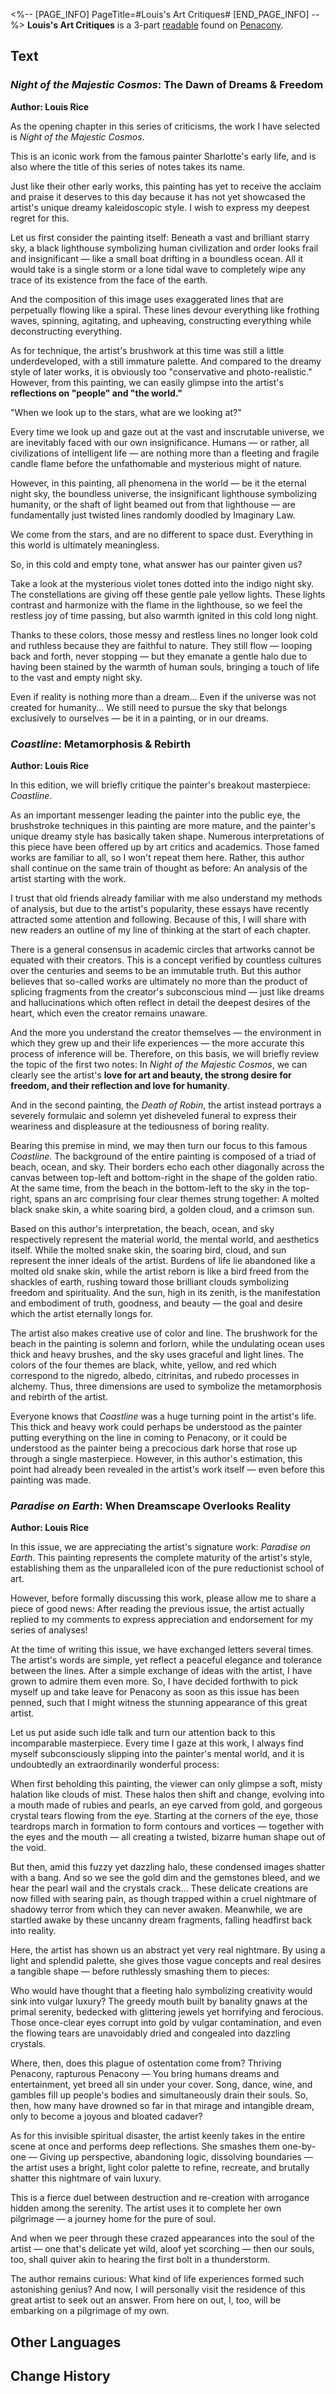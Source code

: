 <%-- [PAGE_INFO]
PageTitle=#Louis's Art Critiques#
[END_PAGE_INFO] --%>
{{Readable Infobox
|id           = 292
|partIds      = 190545;190546;190547
|title        = 
|image        = Item Penacony Readable 2.png
|world        = Penacony
|parts        = 3
|author       = <!--to be added-->
|description  = A series of journals written by Louis that are art critiques of the artist Sharlotte's works.
|part1        = ''Night of the Majestic Cosmos'': The Dawn of Dreams & Freedom
|source1      = {{cx|Source missing}}
|part2        = ''Coastline'': Metamorphosis & Rebirth
|source2      = {{cx|Source missing}}
|part3        = ''Paradise on Earth'': When Dreamscape Overlooks Reality
|source3      = {{cx|Source missing}}
|characters   = 
|factions     = Penacony
}}
'''Louis's Art Critiques''' is a 3-part [[readable]] found on [[Penacony]].
<!--
==Location==
{{Map Embed|<map name>|<marker id>}}
-->
==Text==
===''Night of the Majestic Cosmos'': The Dawn of Dreams & Freedom===
{{Size|36|01. ''Night of the Majestic Cosmos'': The Dawn of Dreams & Freedom}}

'''Author: Louis Rice'''

As the opening chapter in this series of criticisms, the work I have selected is ''Night of the Majestic Cosmos''.

This is an iconic work from the famous painter Sharlotte's early life, and is also where the title of this series of notes takes its name.

Just like their other early works, this painting has yet to receive the acclaim and praise it deserves to this day because it has not yet showcased the artist's unique dreamy kaleidoscopic style. I wish to express my deepest regret for this.

Let us first consider the painting itself: Beneath a vast and brilliant starry sky, a black lighthouse symbolizing human civilization and order looks frail and insignificant &mdash; like a small boat drifting in a boundless ocean. All it would take is a single storm or a lone tidal wave to completely wipe any trace of its existence from the face of the earth.

And the composition of this image uses exaggerated lines that are perpetually flowing like a spiral. These lines devour everything like frothing waves, spinning, agitating, and upheaving, constructing everything while deconstructing everything.

As for technique, the artist's brushwork at this time was still a little underdeveloped, with a still immature palette. And compared to the dreamy style of later works, it is obviously too "conservative and photo-realistic." However, from this painting, we can easily glimpse into the artist's '''reflections on "people" and "the world."'''

"When we look up to the stars, what are we looking at?"

Every time we look up and gaze out at the vast and inscrutable universe, we are inevitably faced with our own insignificance. Humans &mdash; or rather, all civilizations of intelligent life &mdash; are nothing more than a fleeting and fragile candle flame before the unfathomable and mysterious might of nature.

However, in this painting, all phenomena in the world &mdash; be it the eternal night sky, the boundless universe, the insignificant lighthouse symbolizing humanity, or the shaft of light beamed out from that lighthouse &mdash; are fundamentally just twisted lines randomly doodled by Imaginary Law.

We come from the stars, and are no different to space dust. Everything in this world is ultimately meaningless.

So, in this cold and empty tone, what answer has our painter given us?

Take a look at the mysterious violet tones dotted into the indigo night sky. The constellations are giving off these gentle pale yellow lights. These lights contrast and harmonize with the flame in the lighthouse, so we feel the restless joy of time passing, but also warmth ignited in this cold long night.

Thanks to these colors, those messy and restless lines no longer look cold and ruthless because they are faithful to nature. They still flow &mdash; looping back and forth, never stopping &mdash; but they emanate a gentle halo due to having been stained by the warmth of human souls, bringing a touch of life to the vast and empty night sky.

Even if reality is nothing more than a dream... Even if the universe was not created for humanity... We still need to pursue the sky that belongs exclusively to ourselves &mdash; be it in a painting, or in our dreams.

===''Coastline'': Metamorphosis & Rebirth===
{{Size|36|03. ''Coastline'': Metamorphosis & Rebirth}}

'''Author: Louis Rice'''

In this edition, we will briefly critique the painter's breakout masterpiece: ''Coastline''.

As an important messenger leading the painter into the public eye, the brushstroke techniques in this painting are more mature, and the painter's unique dreamy style has basically taken shape. Numerous interpretations of this piece have been offered up by art critics and academics. Those famed works are familiar to all, so I won't repeat them here. Rather, this author shall continue on the same train of thought as before: An analysis of the artist starting with the work.

I trust that old friends already familiar with me also understand my methods of analysis, but due to the artist's popularity, these essays have recently attracted some attention and following. Because of this, I will share with new readers an outline of my line of thinking at the start of each chapter.

There is a general consensus in academic circles that artworks cannot be equated with their creators. This is a concept verified by countless cultures over the centuries and seems to be an immutable truth. But this author believes that so-called works are ultimately no more than the product of splicing fragments from the creator's subconscious mind &mdash; just like dreams and hallucinations which often reflect in detail the deepest desires of the heart, which even the creator remains unaware.

And the more you understand the creator themselves &mdash; the environment in which they grew up and their life experiences &mdash; the more accurate this process of inference will be. Therefore, on this basis, we will briefly review the topic of the first two notes: In ''Night of the Majestic Cosmos'', we can clearly see the artist's '''love for art and beauty, the strong desire for freedom, and their reflection and love for humanity'''.

And in the second painting, the ''Death of Robin'', the artist instead portrays a severely formulaic and solemn yet disheveled funeral to express their weariness and displeasure at the tediousness of boring reality.

Bearing this premise in mind, we may then turn our focus to this famous ''Coastline''. The background of the entire painting is composed of a triad of beach, ocean, and sky. Their borders echo each other diagonally across the canvas between top-left and bottom-right in the shape of the golden ratio. At the same time, from the beach in the bottom-left to the sky in the top-right, spans an arc comprising four clear themes strung together: A molted black snake skin, a white soaring bird, a golden cloud, and a crimson sun.

Based on this author's interpretation, the beach, ocean, and sky respectively represent the material world, the mental world, and aesthetics itself. While the molted snake skin, the soaring bird, cloud, and sun represent the inner ideals of the artist. Burdens of life lie abandoned like a molted old snake skin, while the artist reborn is like a bird freed from the shackles of earth, rushing toward those brilliant clouds symbolizing freedom and spirituality. And the sun, high in its zenith, is the manifestation and embodiment of truth, goodness, and beauty &mdash; the goal and desire which the artist eternally longs for.

The artist also makes creative use of color and line. The brushwork for the beach in the painting is solemn and forlorn, while the undulating ocean uses thick and heavy brushes, and the sky uses graceful and light lines. The colors of the four themes are black, white, yellow, and red which correspond to the nigredo, albedo, citrinitas, and rubedo processes in alchemy. Thus, three dimensions are used to symbolize the metamorphosis and rebirth of the artist.

Everyone knows that ''Coastline'' was a huge turning point in the artist's life. This thick and heavy work could perhaps be understood as the painter putting everything on the line in coming to Penacony, or it could be understood as the painter being a precocious dark horse that rose up through a single masterpiece. However, in this author's estimation, this point had already been revealed in the artist's work itself &mdash; even before this painting was made.

===''Paradise on Earth'': When Dreamscape Overlooks Reality===
{{Size|36|04. ''Paradise on Earth'': When Dreamscape Overlooks Reality}}

'''Author: Louis Rice'''

In this issue, we are appreciating the artist's signature work: ''Paradise on Earth''. This painting represents the complete maturity of the artist's style, establishing them as the unparalleled icon of the pure reductionist school of art.

However, before formally discussing this work, please allow me to share a piece of good news: After reading the previous issue, the artist actually replied to my comments to express appreciation and endorsement for my series of analyses!

At the time of writing this issue, we have exchanged letters several times. The artist's words are simple, yet reflect a peaceful elegance and tolerance between the lines. After a simple exchange of ideas with the artist, I have grown to admire them even more. So, I have decided forthwith to pick myself up and take leave for Penacony as soon as this issue has been penned, such that I might witness the stunning appearance of this great artist.

Let us put aside such idle talk and turn our attention back to this incomparable masterpiece. Every time I gaze at this work, I always find myself subconsciously slipping into the painter's mental world, and it is undoubtedly an extraordinarily wonderful process:

When first beholding this painting, the viewer can only glimpse a soft, misty halation like clouds of mist. These halos then shift and change, evolving into a mouth made of rubies and pearls, an eye carved from gold, and gorgeous crystal tears flowing from the eye. Starting at the corners of the eye, those teardrops march in formation to form contours and vortices &mdash; together with the eyes and the mouth &mdash; all creating a twisted, bizarre human shape out of the void.

But then, amid this fuzzy yet dazzling halo, these condensed images shatter with a bang. And so we see the gold dim and the gemstones bleed, and we hear the pearl wail and the crystals crack... These delicate creations are now filled with searing pain, as though trapped within a cruel nightmare of shadowy terror from which they can never awaken. Meanwhile, we are startled awake by these uncanny dream fragments, falling headfirst back into reality.

Here, the artist has shown us an abstract yet very real nightmare. By using a light and splendid palette, she gives those vague concepts and real desires a tangible shape &mdash; before ruthlessly smashing them to pieces:

Who would have thought that a fleeting halo symbolizing creativity would sink into vulgar luxury? The greedy mouth built by banality gnaws at the primal serenity, bedecked with glittering jewels yet horrifying and ferocious. Those once-clear eyes corrupt into gold by vulgar contamination, and even the flowing tears are unavoidably dried and congealed into dazzling crystals.

Where, then, does this plague of ostentation come from? Thriving Penacony, rapturous Penacony &mdash; You bring humans dreams and entertainment, yet breed all sin under your cover. Song, dance, wine, and gambles fill up people's bodies and simultaneously drain their souls. So, then, how many have drowned so far in that mirage and intangible dream, only to become a joyous and bloated cadaver?

As for this invisible spiritual disaster, the artist keenly takes in the entire scene at once and performs deep reflections. She smashes them one-by-one &mdash; Giving up perspective, abandoning logic, dissolving boundaries &mdash; the artist uses a bright, light color palette to refine, recreate, and brutally shatter this nightmare of vain luxury.

This is a fierce duel between destruction and re-creation with arrogance hidden among the serenity. The artist uses it to complete her own pilgrimage &mdash; a journey home for the pure of soul.

And when we peer through these crazed appearances into the soul of the artist &mdash; one that's delicate yet wild, aloof yet scorching &mdash; then our souls, too, shall quiver akin to hearing the first bolt in a thunderstorm.

The author remains curious: What kind of life experiences formed such astonishing genius? And now, I will personally visit the residence of this great artist to seek out an answer. From here on out, I, too, will be embarking on a pilgrimage of my own.

<!--
==Trivia==
* 
-->
==Other Languages==
{{Other Languages
|en   = Louis's Art Critiques
|zhs  = 路易斯的艺术评论
|zht  = 路易斯的藝術評論
|ja   = ルイスの芸術評論
|ko   = 루이스의 예술 평론
|es   = Críticas de Arte de Louis
|fr   = Critiques d'art de Louis
|ru   = Разбор картин от Луи
|th   = บทวิจารณ์ศิลปะของ Louis
|vi   = Bình Luận Nghệ Thuật Của Louis.
|de   = Kunstkritiken von Louis
|id   = Ulasan Seni Louis
|pt   = Crítica de Arte do Louis
}}

==Change History==
{{Change History|2.0}}
